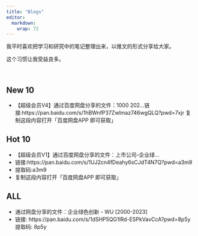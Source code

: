 ```yaml
---
title: "Blogs"
editor: 
  markdown: 
    wrap: 72
---
```


我平时喜欢把学习和研究中的笔记整理出来，以推文的形式分享给大家。

这个习惯让我受益良多。


&emsp;

## New 10

  - 【超级会员V4】通过百度网盘分享的文件：1000 202…链接:https://pan.baidu.com/s/1hBWnfP37Zwlmaz746wgQLQ?pwd=7xjr 复制这段内容打开「百度网盘APP 即可获取」
  



## Hot 10

  - 【超级会员V1】通过百度网盘分享的文件：上市公司-企业绿…
  - 链接:https://pan.baidu.com/s/1UJ2cn4fDeahy6sCJdT4N7Q?pwd=a3m9 
  - 提取码:a3m9
  - 复制这段内容打开「百度网盘APP 即可获取」


## ALL 

- 通过网盘分享的文件：企业绿色创新 - WU [2000-2023]
- 链接: https://pan.baidu.com/s/1dSHP5QG1lRd-ESPkVavCcA?pwd=8p5y 提取码: 8p5y
